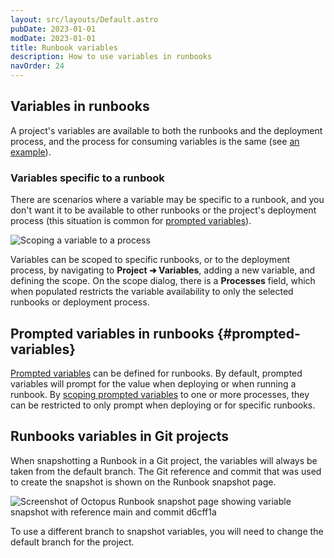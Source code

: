 ```yaml
---
layout: src/layouts/Default.astro
pubDate: 2023-01-01
modDate: 2023-01-01
title: Runbook variables 
description: How to use variables in runbooks 
navOrder: 24 
---
```


<Variables />

## Variables in runbooks

A project's variables are available to both the runbooks and the deployment process, and the process for consuming variables is the same (see [an example](/docs/projects/variables/#example)). 

### Variables specific to a runbook 

There are scenarios where a variable may be specific to a runbook, and you don't want it to be available to other runbooks or the project's deployment process (this situation is common for [prompted variables](#prompted-variables)).  

![Scoping a variable to a process](process-scoped-variable.png "width=500")

Variables can be scoped to specific runbooks, or to the deployment process, by navigating to **Project ➜ Variables**, adding a new variable, and defining the scope.  On the scope dialog, there is a **Processes** field, which when populated restricts the variable availability to only the selected runbooks or deployment process.

## Prompted variables in runbooks \{#prompted-variables}

[Prompted variables](/docs/projects/variables/prompted-variables) can be defined for runbooks. By default, prompted variables will prompt for the value when deploying or when running a runbook.  By [scoping prompted variables](#Variables-specific-to-a-runbook) to one or more processes, they can be restricted to only prompt when deploying or for specific runbooks. 

## Runbooks variables in Git projects

When snapshotting a Runbook in a Git project, the variables will always be taken from the default branch. The Git reference and commit that was used to create the snapshot is shown on the Runbook snapshot page.

![Screenshot of Octopus Runbook snapshot page showing variable snapshot with reference main and commit d6cff1a](/docs/runbooks/runbook-variables/git-variables-runbook-snapshot.png "width=400")

To use a different branch to snapshot variables, you will need to change the default branch for the project.